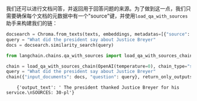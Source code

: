 我们还可以进行文档问答，并返回用于回答问题的来源。为了做到这一点，我们只需要确保每个文档的元数据中有一个"source"键，并使用`load_qa_with_sources`助手来构建我们的链：

```python
docsearch = Chroma.from_texts(texts, embeddings, metadatas=[{"source": str(i)} for i in range(len(texts))])
query = "What did the president say about Justice Breyer"
docs = docsearch.similarity_search(query)
```

```python
from langchain.chains.qa_with_sources import load_qa_with_sources_chain

chain = load_qa_with_sources_chain(OpenAI(temperature=0), chain_type="stuff")
query = "What did the president say about Justice Breyer"
chain({"input_documents": docs, "question": query}, return_only_outputs=True)
```

<CodeOutputBlock lang="python">

```
    {'output_text': ' The president thanked Justice Breyer for his service.\nSOURCES: 30-pl'}
```

</CodeOutputBlock>
